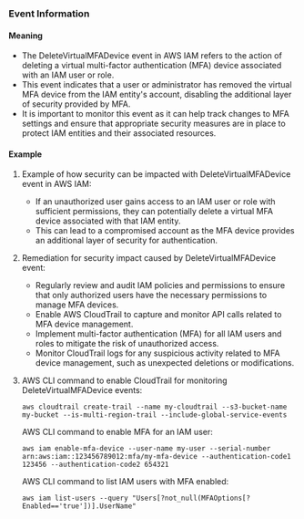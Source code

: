 
### Event Information

#### Meaning

- The DeleteVirtualMFADevice event in AWS IAM refers to the action of deleting a virtual multi-factor authentication (MFA) device associated with an IAM user or role.
- This event indicates that a user or administrator has removed the virtual MFA device from the IAM entity's account, disabling the additional layer of security provided by MFA.
- It is important to monitor this event as it can help track changes to MFA settings and ensure that appropriate security measures are in place to protect IAM entities and their associated resources.

#### Example

1. Example of how security can be impacted with DeleteVirtualMFADevice event in AWS IAM:
   - If an unauthorized user gains access to an IAM user or role with sufficient permissions, they can potentially delete a virtual MFA device associated with that IAM entity.
   - This can lead to a compromised account as the MFA device provides an additional layer of security for authentication.

2. Remediation for security impact caused by DeleteVirtualMFADevice event:
   - Regularly review and audit IAM policies and permissions to ensure that only authorized users have the necessary permissions to manage MFA devices.
   - Enable AWS CloudTrail to capture and monitor API calls related to MFA device management.
   - Implement multi-factor authentication (MFA) for all IAM users and roles to mitigate the risk of unauthorized access.
   - Monitor CloudTrail logs for any suspicious activity related to MFA device management, such as unexpected deletions or modifications.

3. AWS CLI command to enable CloudTrail for monitoring DeleteVirtualMFADevice events:
   ```
   aws cloudtrail create-trail --name my-cloudtrail --s3-bucket-name my-bucket --is-multi-region-trail --include-global-service-events
   ```

   AWS CLI command to enable MFA for an IAM user:
   ```
   aws iam enable-mfa-device --user-name my-user --serial-number arn:aws:iam::123456789012:mfa/my-mfa-device --authentication-code1 123456 --authentication-code2 654321
   ```

   AWS CLI command to list IAM users with MFA enabled:
   ```
   aws iam list-users --query "Users[?not_null(MFAOptions[?Enabled=='true'])].UserName"
   ```

